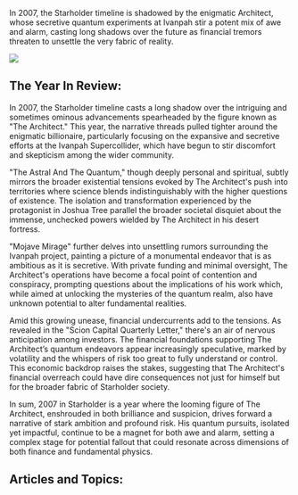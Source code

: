 In 2007, the Starholder timeline is shadowed by the enigmatic Architect, whose secretive quantum experiments at Ivanpah stir a potent mix of awe and alarm, casting long shadows over the future as financial tremors threaten to unsettle the very fabric of reality.

![](2007_joshua.png)

## The Year In Review:

In 2007, the Starholder timeline casts a long shadow over the intriguing and sometimes ominous advancements spearheaded by the figure known as "The Architect." This year, the narrative threads pulled tighter around the enigmatic billionaire, particularly focusing on the expansive and secretive efforts at the Ivanpah Supercollider, which have begun to stir discomfort and skepticism among the wider community.

"The Astral And The Quantum," though deeply personal and spiritual, subtly mirrors the broader existential tensions evoked by The Architect's push into territories where science blends indistinguishably with the higher questions of existence. The isolation and transformation experienced by the protagonist in Joshua Tree parallel the broader societal disquiet about the immense, unchecked powers wielded by The Architect in his desert fortress.

"Mojave Mirage" further delves into unsettling rumors surrounding the Ivanpah project, painting a picture of a monumental endeavor that is as ambitious as it is secretive. With private funding and minimal oversight, The Architect's operations have become a focal point of contention and conspiracy, prompting questions about the implications of his work which, while aimed at unlocking the mysteries of the quantum realm, also have unknown potential to alter fundamental realities.

Amid this growing unease, financial undercurrents add to the tensions. As revealed in the "Scion Capital Quarterly Letter," there's an air of nervous anticipation among investors. The financial foundations supporting The Architect’s quantum endeavors appear increasingly speculative, marked by volatility and the whispers of risk too great to fully understand or control. This economic backdrop raises the stakes, suggesting that The Architect's financial overreach could have dire consequences not just for himself but for the broader fabric of Starholder society.

In sum, 2007 in Starholder is a year where the looming figure of The Architect, enshrouded in both brilliance and suspicion, drives forward a narrative of stark ambition and profound risk. His quantum pursuits, isolated yet impactful, continue to be a magnet for both awe and alarm, setting a complex stage for potential fallout that could resonate across dimensions of both finance and fundamental physics.

## Articles and Topics:
